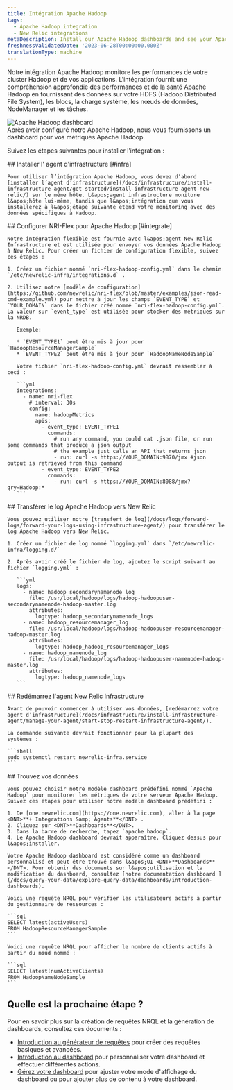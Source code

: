 ```yaml
---
title: Intégration Apache Hadoop
tags:
  - Apache Hadoop integration
  - New Relic integrations
metaDescription: Install our Apache Hadoop dashboards and see your Apache Hadoop  data in New Relic.
freshnessValidatedDate: '2023-06-28T00:00:00.000Z'
translationType: machine
---
```


Notre intégration Apache Hadoop monitore les performances de votre cluster Hadoop et de vos applications. L&apos;intégration fournit une compréhension approfondie des performances et de la santé Apache Hadoop en fournissant des données sur votre HDFS (Hadoop Distributed File System), les blocs, la charge système, les nœuds de données, NodeManager et les tâches.

<img title="Apache Hadoop dashboard" alt="Apache Hadoop dashboard" src="/images/infrastructure_screenshot-full_apache-hadoop-dashboard.webp" />

<figcaption>
  Après avoir configuré notre Apache Hadoop, nous vous fournissons un dashboard pour vos métriques Apache Hadoop.
</figcaption>

Suivez les étapes suivantes pour installer l’intégration :

<Steps>
  <Step>
    ## Installer l&apos; agent d&apos;infrastructure [#infra]

    Pour utiliser l’intégration Apache Hadoop, vous devez d’abord [installer l’agent d’infrastructure](/docs/infrastructure/install-infrastructure-agent/get-started/install-infrastructure-agent-new-relic/) sur le même hôte. L&apos;agent infrastructure monitore l&apos;hôte lui-même, tandis que l&apos;intégration que vous installerez à l&apos;étape suivante étend votre monitoring avec des données spécifiques à Hadoop.
  </Step>

  <Step>
    ## Configurer NRI-Flex pour Apache Hadoop [#integrate]

    Notre intégration flexible est fournie avec l&apos;agent New Relic Infrastructure et est utilisée pour envoyer vos données Apache Hadoop à New Relic. Pour créer un fichier de configuration flexible, suivez ces étapes :

    1. Créez un fichier nommé `nri-flex-hadoop-config.yml` dans le chemin `/etc/newrelic-infra/integrations.d` .

    2. Utilisez notre [modèle de configuration](https://github.com/newrelic/nri-flex/blob/master/examples/json-read-cmd-example.yml) pour mettre à jour les champs `EVENT_TYPE` et `YOUR_DOMAIN` dans le fichier créé nommé `nri-flex-hadoop-config.yml`. La valeur sur `event_type` est utilisée pour stocker des métriques sur la NRDB.

       Exemple:

       * `EVENT_TYPE1` peut être mis à jour pour `HadoopResourceManagerSample`
       * `EVENT_TYPE2` peut être mis à jour pour `HadoopNameNodeSample`

       Votre fichier `nri-flex-hadoop-config.yml` devrait ressembler à ceci :

       ```yml
       integrations:
         - name: nri-flex
           # interval: 30s
           config:
             name: hadoopMetrics
             apis:
               - event_type: EVENT_TYPE1
                 commands: 
                   # run any command, you could cat .json file, or run some commands that produce a json output
                   # the example just calls an API that returns json
                   - run: curl -s https://YOUR_DOMAIN:9870/jmx #json output is retrieved from this command
               - event_type: EVENT_TYPE2
                 commands: 
                   - run: curl -s https://YOUR_DOMAIN:8088/jmx?qry=Hadoop:*
       ```
  </Step>

  <Step>
    ## Transférer le log Apache Hadoop vers New Relic

    Vous pouvez utiliser notre [transfert de log](/docs/logs/forward-logs/forward-your-logs-using-infrastructure-agent/) pour transférer le log Apache Hadoop vers New Relic.

    1. Créer un fichier de log nommé `logging.yml` dans `/etc/newrelic-infra/logging.d/`

    2. Après avoir créé le fichier de log, ajoutez le script suivant au fichier `logging.yml` :

       ```yml
       logs:
         - name: hadoop_secondarynamenode_log
           file: /usr/local/hadoop/logs/hadoop-hadoopuser-secondarynamenode-hadoop-master.log
           attributes:
             logtype: hadoop_secondarynamenode_logs
         - name: hadoop_resourcemanager_log
           file: /usr/local/hadoop/logs/hadoop-hadoopuser-resourcemanager-hadoop-master.log
           attributes:
             logtype: hadoop_hadoop_resourcemanager_logs
         - name: hadoop_namenode_log
           file: /usr/local/hadoop/logs/hadoop-hadoopuser-namenode-hadoop-master.log
           attributes:
             logtype: hadoop_namenode_logs
       ```
  </Step>

  <Step>
    ## Redémarrez l&apos;agent New Relic Infrastructure

    Avant de pouvoir commencer à utiliser vos données, [redémarrez votre agent d’infrastructure](/docs/infrastructure/install-infrastructure-agent/manage-your-agent/start-stop-restart-infrastructure-agent/).

    La commande suivante devrait fonctionner pour la plupart des systèmes :

    ```shell
    sudo systemctl restart newrelic-infra.service
    ```
  </Step>

  <Step>
    ## Trouvez vos données

    Vous pouvez choisir notre modèle dashboard prédéfini nommé `Apache Hadoop` pour monitorer les métriques de votre serveur Apache Hadoop. Suivez ces étapes pour utiliser notre modèle dashboard prédéfini :

    1. De [one.newrelic.com](https://one.newrelic.com), aller à la page <DNT>**+ Integrations &amp; Agents**</DNT> .
    2. Cliquez sur <DNT>**Dashboards**</DNT>.
    3. Dans la barre de recherche, tapez `apache hadoop`.
    4. Le Apache Hadoop dashboard devrait apparaître. Cliquez dessus pour l&apos;installer.

    Votre Apache Hadoop dashboard est considéré comme un dashboard personnalisé et peut être trouvé dans l&apos;UI <DNT>**Dashboards**</DNT>. Pour obtenir des documents sur l&apos;utilisation et la modification du dashboard, consultez [notre documentation dashboard ](/docs/query-your-data/explore-query-data/dashboards/introduction-dashboards).

    Voici une requête NRQL pour vérifier les utilisateurs actifs à partir du gestionnaire de ressources :

    ```sql
    SELECT latest(activeUsers) 
    FROM HadoopResourceManagerSample
    ```

    Voici une requête NRQL pour afficher le nombre de clients actifs à partir du nœud nommé :

    ```sql
    SELECT latest(numActiveClients) 
    FROM HadoopNameNodeSample
    ```
  </Step>
</Steps>

## Quelle est la prochaine étape ?

Pour en savoir plus sur la création de requêtes NRQL et la génération de dashboards, consultez ces documents :

* [Introduction au générateur de requêtes](/docs/query-your-data/explore-query-data/query-builder/introduction-query-builder) pour créer des requêtes basiques et avancées.
* [Introduction au dashboard](/docs/query-your-data/explore-query-data/dashboards/introduction-dashboards) pour personnaliser votre dashboard et effectuer différentes actions.
* [Gérez votre dashboard](/docs/query-your-data/explore-query-data/dashboards/manage-your-dashboard) pour ajuster votre mode d&apos;affichage du dashboard ou pour ajouter plus de contenu à votre dashboard.